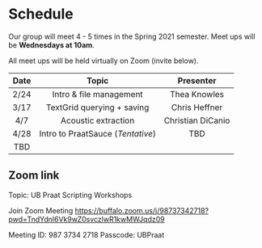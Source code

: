 # Schedule {-}

Our group will meet 4 - 5 times in the Spring 2021 semester. Meet ups will be **Wednesdays at 10am**.

All meet ups will be held virtually on Zoom (invite below).

|  Date|  Topic| Presenter|
|:--:|:--:|:--:|
|  2/24|  Intro & file management| Thea Knowles|
|  3/17|  TextGrid querying + saving| Chris Heffner|
|  4/7|  Acoustic extraction| Christian DiCanio|
|  4/28|  Intro to PraatSauce (*Tentative*)|TBD|
| TBD| | |

## Zoom link {-}
Topic: UB Praat Scripting Workshops

Join Zoom Meeting
[https://buffalo.zoom.us/j/98737342718?pwd=TndYdnl6Vk9wZ0svczlwR1kwMWJqdz09](https://buffalo.zoom.us/j/98737342718?pwd=TndYdnl6Vk9wZ0svczlwR1kwMWJqdz09)

Meeting ID: 987 3734 2718
Passcode: UBPraat